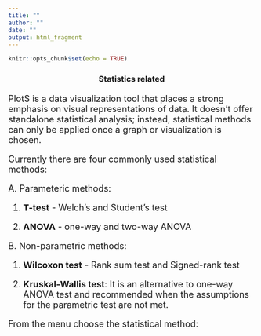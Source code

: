```yaml
---
title: ""
author: ""
date: ""
output: html_fragment
---
```


```r
knitr::opts_chunk$set(echo = TRUE)
```

<h3 style="text-align: center;">**Statistics related**</h3>

<p style="font-size:20px;"> 
<font size = "4">
PlotS is a data visualization tool that places a strong emphasis on visual representations of data. It doesn't offer standalone statistical analysis; instead, statistical methods can only be applied once a graph or visualization is chosen.

Currently there are four commonly used statistical methods:

A. Parameteric methods: 


1. **T-test** - Welch's and Student's test

2. **ANOVA** - one-way and two-way ANOVA


B. Non-parametric methods:

1. **Wilcoxon test** - Rank sum test and Signed-rank test

2. **Kruskal-Wallis test**: It is an alternative to one-way ANOVA test and recommended when the assumptions for the parametric test are not met.


From the menu choose the statistical method:


</font>
</p>
